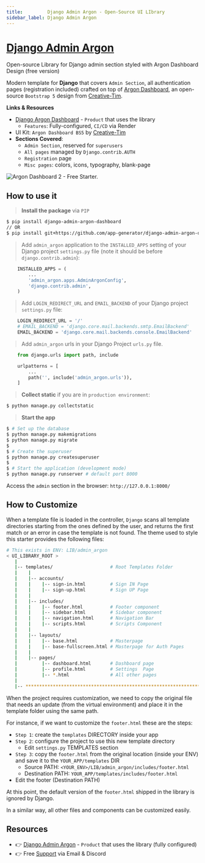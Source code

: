 ```yaml
---
title:         Django Admin Argon - Open-Source UI LIbrary
sidebar_label: Django Admin Argon
---
```


# [Django Admin Argon](https://appseed.us/product/argon-dashboard/django/) 

<SubHeading> Open-source Library for Django admin section styled with Argon Dashboard Design (free version)</SubHeading>

Modern template for **Django** that covers `Admin Section`, all authentication pages (registration included) crafted on top of [Argon Dashboard](https://appseed.us/product/argon-dashboard/django/), 
an open-source `Bootstrap 5` design from [Creative-Tim](https://www.creative-tim.com/?AFFILIATE=128200).


**Links & Resources**

- [Django Argon Dashboard](/products/django-dashboards/argon-dashboard/) - `Product` that uses the library
  - `Features`: Fully-configured, `CI/CD` via Render
- UI Kit: `Argon Dashboard BS5` by [Creative-Tim](https://www.creative-tim.com/?AFFILIATE=128200)
- **Sections Covered**: 
  - `Admin Section`, reserved for `superusers`
  - `All pages` managed by `Django.contrib.AUTH`
  - `Registration` page
  - `Misc pages`: colors, icons, typography, blank-page 
  

![Argon Dashboard 2 - Free Starter.](https://user-images.githubusercontent.com/51070104/215804889-94eba681-8262-41a3-8e57-7d5b12dcc209.png)


## How to use it

> **Install the package** via `PIP` 

```bash
$ pip install django-admin-argon-dashboard
// OR
$ pip install git+https://github.com/app-generator/django-admin-argon-dashboard.git
```

> Add `admin_argon` application to the `INSTALLED_APPS` setting of your Django project `settings.py` file (note it should be before `django.contrib.admin`):

```python
    INSTALLED_APPS = (
        ...
        'admin_argon.apps.AdminArgonConfig',
        'django.contrib.admin',
    )
```


> Add `LOGIN_REDIRECT_URL` and `EMAIL_BACKEND` of your Django project `settings.py` file:

```python
    LOGIN_REDIRECT_URL = '/'
    # EMAIL_BACKEND = 'django.core.mail.backends.smtp.EmailBackend'
    EMAIL_BACKEND = 'django.core.mail.backends.console.EmailBackend'
```


> Add `admin_argon` urls in your Django Project `urls.py` file.

```python
    from django.urls import path, include

    urlpatterns = [
        ...
        path('', include('admin_argon.urls')),
    ]
```


> **Collect static** if you are in `production environment`:

```bash
$ python manage.py collectstatic
```

> **Start the app**

```bash
$ # Set up the database
$ python manage.py makemigrations
$ python manage.py migrate
$
$ # Create the superuser
$ python manage.py createsuperuser
$
$ # Start the application (development mode)
$ python manage.py runserver # default port 8000
```

Access the `admin` section in the browser: `http://127.0.0.1:8000/`


## How to Customize 

When a template file is loaded in the controller, `Django` scans all template directories starting from the ones defined by the user, and returns the first match or an error in case the template is not found. 
The  theme used to style this starter provides the following files: 

```bash
# This exists in ENV: LIB/admin_argon
< UI_LIBRARY_ROOT >                      
   |
   |-- templates/                     # Root Templates Folder 
   |    |          
   |    |-- accounts/       
   |    |    |-- sign-in.html         # Sign IN Page
   |    |    |-- sign-up.html         # Sign UP Page
   |    |
   |    |-- includes/       
   |    |    |-- footer.html          # Footer component
   |    |    |-- sidebar.html         # Sidebar component
   |    |    |-- navigation.html      # Navigation Bar
   |    |    |-- scripts.html         # Scripts Component
   |    |
   |    |-- layouts/       
   |    |    |-- base.html            # Masterpage
   |    |    |-- base-fullscreen.html # Masterpage for Auth Pages
   |    |
   |    |-- pages/       
   |         |-- dashboard.html       # Dashboard page
   |         |-- profile.html         # Settings  Page
   |         |-- *.html               # All other pages
   |    
   |-- ************************************************************************
```

When the project requires customization, we need to copy the original file that needs an update (from the virtual environment) and place it in the template folder using the same path. 

For instance, if we want to customize the `footer.html` these are the steps:

- `Step 1`: create the `templates` DIRECTORY inside your app 
- `Step 2`: configure the project to use this new template directory
  - Edit `settings.py` TEMPLATES section 
- `Step 3`: copy the `footer.html` from the original location (inside your ENV) and save it to the `YOUR_APP/templates` DIR
  - Source PATH: `<YOUR_ENV>/LIB/admin_argon/includes/footer.html`
  - Destination PATH: `YOUR_APP/templates/includes/footer.html`
- Edit the footer (Destination PATH)    

At this point, the default version of the `footer.html` shipped in the library is ignored by Django.

In a similar way, all other files and components can be customized easily.


## Resources

- 👉 [Django Admin Argon](https://appseed.us/product/argon-dashboard/django/) - `Product` that uses the library (fully configured)
- 👉 Free [Support](https://appseed.us/support/) via Email & Discord
